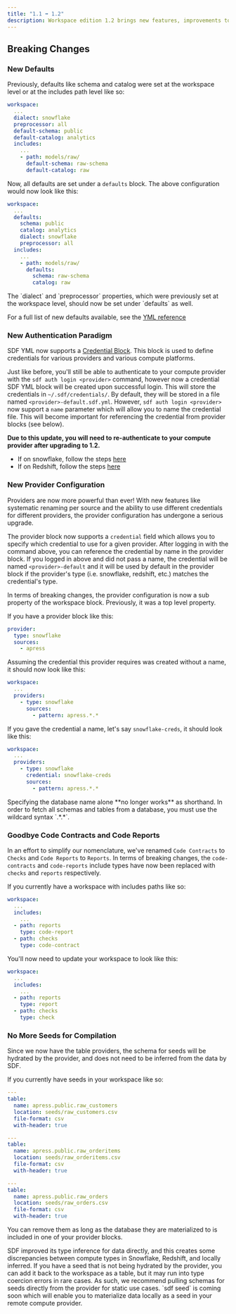 ```yaml
---
title: "1.1 ➡️ 1.2"
description: Workspace edition 1.2 brings new features, improvements to the SDF CLI, and a major cleanup of the workspace configuration file. This guide will help you migrate your workspace from edition 1.1 to 1.2.
---
```


## Breaking Changes

### New Defaults

Previously, defaults like schema and catalog were set at the workspace level or at the includes path level like so:

```yaml
workspace:
  ...
  dialect: snowflake
  preprocessor: all
  default-schema: public
  default-catalog: analytics
  includes:
    ...
    - path: models/raw/
      default-schema: raw-schema
      default-catalog: raw
```

Now, all defaults are set under a `defaults` block. The above configuration would now look like this:

```yaml
workspace:
  ...
  defaults:
    schema: public
    catalog: analytics
    dialect: snowflake
    preprocessor: all
  includes:
    ...
    - path: models/raw/
      defaults:
        schema: raw-schema
        catalog: raw
```

<Note>
The `dialect` and `preprocessor` properties, which were previously set at the workspace level, should now be set under `defaults` as well.
</Note>

For a full list of new defaults available, see the [YML reference](/reference/sdf-yml#nested-element-defaults) 

### New Authentication Paradigm

SDF YML now supports a [Credential Block](/reference/sdf-yml#block-credential). This block is used to define credentials for various providers and various compute platforms. 

Just like before, you'll still be able to authenticate to your compute provider with the `sdf auth login <provider>` command, however now a credential SDF YML block will be created upon successful login. This will
store the credentials in `~/.sdf/credentials/`. By default, they will be stored in a file named `<provider>-default.sdf.yml`. However, `sdf auth login <provider>` now support a `name` parameter which will allow you to name the credential file. This
will become important for referencing the credential from provider blocks (see below).

**Due to this update, you will need to re-authenticate to your compute provider after upgrading to 1.2.**

* If on snowflake, follow the steps [here](/integrations/snowflake)
* If on Redshift, follow the steps [here](/integrations/aws/redshift)


### New Provider Configuration

Providers are now more powerful than ever! With new features like systematic renaming per source and the ability to use different credentials for different providers, the provider configuration has undergone a serious upgrade.

The provider block now supports a `credential` field which allows you to specify which credential to use for a given provider. After logging in with the command above, you can reference the credential by name in the provider block. If you logged in above and did not pass a name,
the credential will be named `<provider>-default` and it will be used by default in the provider block if the provider's type (i.e. snowflake, redshift, etc.) matches the credential's type. 

In terms of breaking changes, the provider configuration is now a sub property of the workspace block. Previously, it was a top level property. 

If you have a provider block like this:
```yaml
provider:
  type: snowflake
  sources: 
    - apress
```

Assuming the credential this provider requires was created without a name, it should now look like this:
```yaml
workspace:
  ...
  providers:
    - type: snowflake
      sources: 
        - pattern: apress.*.*
```

If you gave the credential a name, let's say `snowflake-creds`, it should look like this:
```yaml
workspace:
  ...
  providers:
    - type: snowflake
      credential: snowflake-creds
      sources: 
        - pattern: apress.*.*
```

<Warning>
  Specifying the database name alone **no longer works** as shorthand. In order to fetch all schemas and tables from a database, you must use the wildcard syntax `<database-name>.*.*`.
</Warning>

### Goodbye Code Contracts and Code Reports

In an effort to simplify our nomenclature, we've renamed `Code Contracts` to `Checks` and `Code Reports` to `Reports`. In terms of breaking changes, the `code-contracts` and `code-reports` include types have now been replaced with `checks` and `reports` respectively.

If you currently have a workspace with includes paths like so:
```yaml 
workspace:
  ...
  includes:
    ...
  - path: reports
    type: code-report
  - path: checks 
    type: code-contract
```

You'll now need to update your workspace to look like this:
```yaml
workspace:
  ...
  includes:
    ...
  - path: reports
    type: report
  - path: checks 
    type: check
```

### No More Seeds for Compilation

Since we now have the table providers, the schema for seeds will be hydrated by the provider, and does not need to be inferred from the data by SDF.

If you currently have seeds in your workspace like so:
```yaml
---
table:
  name: apress.public.raw_customers
  location: seeds/raw_customers.csv
  file-format: csv
  with-header: true

---
table:
  name: apress.public.raw_orderitems
  location: seeds/raw_orderitems.csv
  file-format: csv
  with-header: true

---
table:
  name: apress.public.raw_orders
  location: seeds/raw_orders.csv
  file-format: csv
  with-header: true
```

You can remove them as long as the database they are materialized to is included in one of your provider blocks.

<Warning>
  SDF improved its type inference for data directly, and this creates some discrepancies between compute types in Snowflake, Redshift, and locally inferred. If you have a seed that is not being hydrated by the provider, you can add it back to the workspace as a table, but it may run into type coercion errors in rare cases. 
  As such, we recommend pulling schemas for seeds directly from the provider for static use cases.
</Warning>

<Tip>
  `sdf seed` is coming soon which will enable you to materialize data locally as a seed in your remote compute provider.
</Tip>
